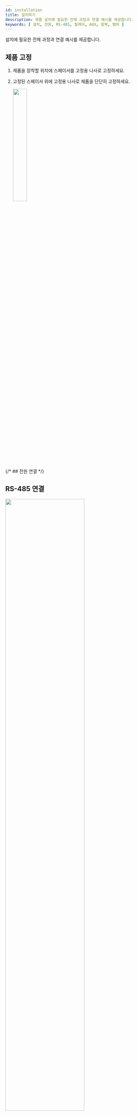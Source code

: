 ```yaml
---
id: installation
title: 설치하기
description: 제품 설치에 필요한 전체 과정과 연결 예시를 제공합니다.
keywords: [ 설치, 전원, RS-485, 릴레이, AUX, 함체, 탬퍼 ]
---
```


설치에 필요한 전체 과정과 연결 예시를 제공합니다.

## 제품 고정

1. 제품을 장착할 위치에 스페이서를 고정용 나사로 고정하세요.

1. 고정된 스페이서 위에 고정용 나사로 제품을 단단히 고정하세요.

    <Image src='/img/device/installation-device-om120.svg' className='none' width='30%' alone />

{/* ## 전원 연결 */}

<PowerConnection />

<PageBreak />

## RS-485 연결

<Image src='/img/device/installation-rs485-connection-om120.png' width='70%' className='none' />

:::info

* RS-485 케이블은 AWG24, 꼬임선(Twisted Pair), 최대 길이 1.2 km를 사용하세요.

* RS-485 케이블은 특성 임피던스가 120 Ω인 케이블을 사용하는 것을 권장합니다.

* RS-485 데이지 체인 연결의 양 끝에 종단 저항(120 Ω)을 연결하세요. 중간 선로에 연결할 경우 신호 레벨이 작아져 통신 성능이 떨어지므로 반드시 데이지 체인 연결의 양 끝에 연결하세요. 이 제품은 종단 저항 스위치를 ON으로 설정하세요.

* 이 제품은 하나의 마스터 장치에 최대 31대까지 연결할 수 있습니다.

:::

## 릴레이 연결

<Image src='/img/device/installation-relay-om120.png' className='none' width='70%' />

:::info

* 릴레이를 연결하는 방법은 엘리베이터 종류마다 다를 수 있습니다. 자세한 사항은 엘리베이터 시공사에 문의하세요.

* 각 릴레이 출력은 제어 패널과 층 버튼에 올바르게 연결되어야 합니다.

:::

{/* ## AUX 입력 연결 */}

<AuxConnection />

## 함체 설치 {#install-enclosure}

물리적·전기적 보호를 위해 제품을 함체(ENCR-10) 내부에 설치할 수 있습니다. 함체에는 전원 상태 LED 보드, 전원 분배 보드, 전원 공급 장치, 탬퍼가 포함되어 있습니다. 함체는 별매품입니다.

### 백업 배터리 고정

배터리 벨크로 스트랩을 함체에 끼운 뒤 배터리를 고정하세요.

<Image src='/img/device/installation-enclosure-battery.png' className='none' width='60%' alone />

:::caution

백업 배터리는 12 VDC 사양과 7 Ah 이상의 제품을 사용하세요. 이 제품은 'ROCKET'사의 'ES7-12' 제품으로 테스트 되었으며, 'ES7-12'에 준하는 제품을 사용할 것을 권장합니다.

:::

:::info

* 백업 배터리는 별매품입니다.

* 백업 배터리의 크기 및 단자의 모양과 크기를 반드시 확인하세요. 백업 배터리의 크기가 권장 사양보다 클 경우 함체에 장착할 수 없거나 장착한 뒤 함체가 닫히지 않을 수 있습니다. 또한 단자의 모양 및 크기가 다를 경우 제공된 케이블을 사용해 배터리를 연결할 수 없습니다.

  <Image src='/img/device/installation-enclosure-battery-size.svg' className='none' />

:::

<PageBreak />

### 제품 고정

1. 함체에서 제품을 장착할 위치를 확인하세요. 1개의 함체에 2개의 제품을 설치할 수 있습니다.

    <Image src='/img/device/installation-enclosure-fix1-im120.png' className='none' width='25%' alone />

1. 장착할 위치에 맞추어 제품을 함체에 올린 뒤 고정용 나사로 고정하세요.

    <Image src='/img/device/installation-enclosure-fix2-om120.png' className='none' width='33%' alone />

:::info

* ENCR-10은 벽에 고정하여 사용할 수 있도록 설계되었습니다. 설치 높이에 제한 없이 안전하고 사용하기에 편리한 위치에 설치하세요.

* ENCR-10 구성품에는 함체 고정용 나사, 제품 고정용 나사, 전원 장치 연결용 나사가 포함되어 있습니다. 각 나사의 용도에 맞추어 올바르게 사용하세요.

  * 함체 고정용 나사(직경: 4 mm, 길이: 25 mm) x4

  * 제품 고정용 나사(직경: 3 mm, 길이: 5 mm) x6

  * 전원 장치 케이블 고정용 나사(직경: 3 mm, 길이: 8 mm) x1

:::

### 전원 및 AUX 입력 연결

전원 장애를 막기 위해 무정전 전원 장치(UPS)를 연결하여 사용할 수 있으며, 전원 장애 감지기나 다른 장치의 접점 출력을 AUX IN 단자에 연결할 수 있습니다.

<Image src='/img/device/installation-enclosure-power-aux-input-connection-om120.png' className='none' width='75%' alone />

:::caution

* 출입 통제 장치와 제품에 연결하는 전원은 반드시 분리하여 사용하세요.

* 전원 어댑터는 IEC/EN 62368-1 승인을 받은 제품으로 단말기의 소모 전력 이상의 제품을 사용하세요. 전원 어댑터에 다른 기기를 연결하여 사용하려면 단말기의 소모 전력과 다른 기기에 필요한 소모 전력을 합한 전류 용량 이상의 어댑터를 사용해야 합니다.

  * 최대 소모전류 규격은 제품 사양의 [전원](product-specifications#specs.power)을 참고하세요.

* 전원 어댑터를 사용할 경우 전원 케이블의 길이를 임의로 연장하지 마세요.

* 백업 배터리는 12 VDC 사양과 7 Ah 이상의 제품을 사용하세요. 이 제품은 'ROCKET'사의 'ES7-12' 제품으로 테스트 되었으며, 'ES7-12'에 준하는 제품을 사용할 것을 권장합니다.

:::

### 탬퍼 연결

외부 요인에 의해 함체가 열릴 경우 경보를 울리거나 이벤트 로그를 남길 수 있습니다.

<Image src='/img/device/installation-enclosure-connection-om120.png' className='none' width='45%' alone />

:::info

제품 설치에 대한 더 자세한 내용은 슈프리마 기술 지원팀(CS@suprema.co.kr)에 문의하세요.

:::